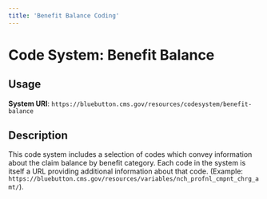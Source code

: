 ```yaml
---
title: 'Benefit Balance Coding'
---
```


# Code System: Benefit Balance

## Usage

**System URI**: `https://bluebutton.cms.gov/resources/codesystem/benefit-balance`

## Description
This code system includes a selection of codes which convey information about the claim balance by benefit category.
Each code in the system is itself a URL providing additional information about that code. (Example: `https://bluebutton.cms.gov/resources/variables/nch_profnl_cmpnt_chrg_amt/`).




